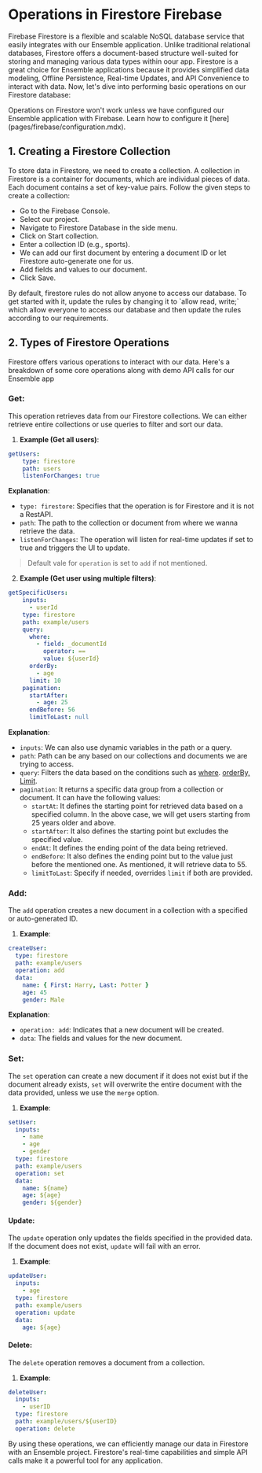 
# Operations in Firestore Firebase

Firebase Firestore is a flexible and scalable NoSQL database service that easily integrates with our Ensemble application. 
Unlike traditional relational databases, Firestore offers a document-based structure well-suited for storing and managing various data types within oour app. Firestore is a great choice for Ensemble applications 
because it provides simplified data modeling, Offline Persistence, Real-time Updates, and API Convenience to interact with data.⁤
Now, let's dive into performing basic operations on our Firestore database:

<Callout type="warning">
  Operations on Firestore won't work unless we have configured our Ensemble application with Firebase. Learn how to configure it [here](pages/firebase/configuration.mdx).
</Callout>

## 1. Creating a Firestore Collection

To store data in Firestore, we need to create a collection. A collection in Firestore is a container for documents, 
which are individual pieces of data. Each document contains a set of key-value pairs. Follow the given steps to create a collection:
- Go to the Firebase Console.
- Select our project.
- Navigate to Firestore Database in the side menu.
- Click on Start collection.
- Enter a collection ID (e.g., sports).
- We can add our first document by entering a document ID or let Firestore auto-generate one for us.
- Add fields and values to our document.
- Click Save.

<Callout type="info">
  By default, firestore rules do not allow anyone to access our database. To get started with it, update the rules by changing it to `allow read, write;` which allow everyone to access our database and then update the rules according to our requirements.
</Callout>

## 2. Types of Firestore Operations
Firestore offers various operations to interact with our data. Here's a breakdown of some core operations along with demo API calls for our Ensemble app

### Get:
This operation retrieves data from our Firestore collections. We can either retrieve entire collections or use queries to filter and sort our data.
1. **Example (Get all users)**:
```yaml
getUsers:
    type: firestore
    path: users
    listenForChanges: true
```
**Explanation**:
- `type: firestore`: Specifies that the operation is for Firestore and it is not a RestAPI.
- `path`: The path to the collection or document from where we wanna retrieve the data.
- `listenForChanges`: The operation will listen for real-time updates if set to true and triggers the UI to update.
> Default vale for `operation` is set to `add` if not mentioned.
2. **Example (Get user using multiple filters)**:
```yaml
getSpecificUsers:
    inputs:
      - userId
    type: firestore
    path: example/users
    query:
      where:
        - field: _documentId
          operator: ==
          value: ${userId}
      orderBy:
        - age
      limit: 10
    pagination:
      startAfter:
        - age: 25
      endBefore: 56
      limitToLast: null
```
**Explanation**:
- `inputs`: We can also use dynamic variables in the path or a query.
- `path`: Path can be any based on our collections and documents we are trying to access.
- `query`: Filters the data based on the conditions such as [where](https://cloud.google.com/firestore/docs/query-data/queries). [orderBy, Limit](https://cloud.google.com/firestore/docs/query-data/order-limit-data).
- `pagination`: It returns a specific data group from a collection or document. It can have the following values:
  - `startAt`: It defines the starting point for retrieved data based on a specified column. In the above case, we will get users starting from 25 years older and above.
  - `startAfter`: It also defines the starting point but excludes the specified value.
  - `endAt`: It defines the ending point of the data being retrieved.
  - `endBefore`: It also defines the ending point but to the value just before the mentioned one. As mentioned, it will retrieve data to 55.
  - `limitToLast`: Specify if needed, overrides `limit` if both are provided.

### Add:
The `add` operation creates a new document in a collection with a specified or auto-generated ID.
1. **Example**:
```yaml
createUser:
  type: firestore
  path: example/users
  operation: add
  data:
    name: { First: Harry, Last: Potter }
    age: 45
    gender: Male
```
**Explanation**:
- `operation: add`: Indicates that a new document will be created.
- `data`: The fields and values for the new document.

### Set:
The `set` operation can create a new document if it does not exist but if the document already exists, `set` will overwrite 
the entire document with the data provided, unless we use the `merge` option.
1. **Example**:
```yaml
setUser:
  inputs:
    - name
    - age
    - gender
  type: firestore
  path: example/users
  operation: set
  data:
    name: ${name}
    age: ${age}
    gender: ${gender}
```

#### Update:
The `update` operation only updates the fields specified in the provided data. If the document does not exist, `update` 
will fail with an error.
1. **Example**:
```yaml
updateUser:
  inputs:
    - age
  type: firestore
  path: example/users
  operation: update
  data:
    age: ${age}
```

#### Delete:
The `delete` operation removes a document from a collection.
1. **Example**:
```yaml
deleteUser:
  inputs:
    - userID
  type: firestore
  path: example/users/${userID}
  operation: delete
```
By using these operations, we can efficiently manage our data in Firestore with an Ensemble project. Firestore's 
real-time capabilities and simple API calls make it a powerful tool for any application.
